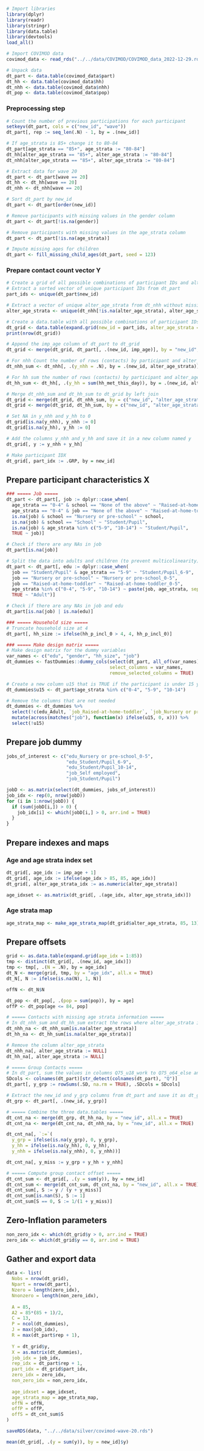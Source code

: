 ```r
# Import libraries
library(dplyr)
library(readr)
library(stringr)
library(data.table)
library(devtools)
load_all()

# Import COVIMOD data
covimod_data <- read_rds("../../data/COVIMOD/COVIMOD_data_2022-12-29.rds")

# Unpack data
dt_part <- data.table(covimod_data$part)
dt_hh <- data.table(covimod_data$hh)
dt_nhh <- data.table(covimod_data$nhh)
dt_pop <- data.table(covimod_data$pop)
```

### Preprocessing step
```r
# Count the number of previous participations for each participant
setkeyv(dt_part, cols = c("new_id", "wave"))
dt_part[, rep := seq_len(.N) - 1, by = .(new_id)]

# If age_strata is 85+ change it to 80-84
dt_part[age_strata == "85+", age_strata := "80-84"]
dt_hh[alter_age_strata == "85+", alter_age_strata := "80-84"]
dt_nhh[alter_age_strata == "85+", alter_age_strata := "80-84"]
```

```r
# Extract data for wave 20
dt_part <- dt_part[wave == 20]
dt_hh <- dt_hh[wave == 20]
dt_nhh <- dt_nhh[wave == 20]
```

```r
# Sort dt_part by new_id
dt_part <- dt_part[order(new_id)]

# Remove participants with missing values in the gender column
dt_part <- dt_part[!is.na(gender)]

# Remove participants with missing values in the age_strata column
dt_part <- dt_part[!is.na(age_strata)]

# Impute missing ages for children
dt_part <- fill_missing_child_ages(dt_part, seed = 123)
```

### Prepare contact count vector Y
```r
# Create a grid of all possible combinations of participant IDs and alter_age_strata
# Extract a sorted vector of unique participant IDs from dt_part
part_ids <- unique(dt_part$new_id)

# Extract a vector of unique alter_age_strata from dt_nhh without missing values
alter_age_strata <- unique(dt_nhh[!is.na(alter_age_strata), alter_age_strata])

# Create a data.table with all possible combinations of participant IDs and alter_age_strata
dt_grid <- data.table(expand.grid(new_id = part_ids, alter_age_strata = alter_age_strata))
print(nrow(dt_grid))

# Append the imp_age column of dt_part to dt_grid
dt_grid <- merge(dt_grid, dt_part[, .(new_id, imp_age)], by = "new_id", all.x = TRUE)
```

```r
# For nhh Count the number of rows (contacts) by participant and alter_age_strata
dt_nhh_sum <- dt_nhh[, .(y_nhh = .N), by = .(new_id, alter_age_strata)]

# For hh sum the number of rows (contacts) by participant and alter_age_strata
dt_hh_sum <- dt_hh[, .(y_hh = sum(hh_met_this_day)), by = .(new_id, alter_age_strata)]

# Merge dt_nhh_sum and dt_hh_sum to dt_grid by left join
dt_grid <- merge(dt_grid, dt_nhh_sum, by = c("new_id", "alter_age_strata"), all.x = TRUE)
dt_grid <- merge(dt_grid, dt_hh_sum, by = c("new_id", "alter_age_strata"), all.x = TRUE)

# Set NA in y_nhh and y_hh to 0
dt_grid[is.na(y_nhh), y_nhh := 0]
dt_grid[is.na(y_hh), y_hh := 0]

# Add the columns y_nhh and y_hh and save it in a new column named y
dt_grid[, y := y_nhh + y_hh]
```

```r
# Make participant IDX
dt_grid[, part_idx := .GRP, by = new_id]
```


## Prepare participant characteristics X
```r
### ===== Job =====
dt_part <- dt_part[, job := dplyr::case_when(
  age_strata == "0-4" & school == "None of the above" ~ "Raised-at-home-toddler",
  age_strata == "0-4" & job == "None of the above" ~ "Raised-at-home-toddler",
  is.na(job) & school == "Nursery or pre-school" ~ school,
  is.na(job) & school == "School" ~ "Student/Pupil",
  is.na(job) & age_strata %in% c("5-9", "10-14") ~ "Student/Pupil",
  TRUE ~ job)]

# Check if there are any NAs in job
dt_part[is.na(job)]

# Split the data into adults and children (to prevent multicolinearity)
dt_part <- dt_part[, edu := dplyr::case_when(
  job == "Student/Pupil" & age_strata == "5-9" ~ "Student/Pupil_6-9",
  job == "Nursery or pre-school" ~ "Nursery or pre-school_0-5",
  job == "Raised-at-home-toddler" ~ "Raised-at-home-toddler_0-5",
  age_strata %in% c("0-4", "5-9", "10-14") ~ paste(job, age_strata, sep = "_"),
  TRUE ~ "Adult")]

# Check if there are any NAs in job and edu
dt_part[is.na(job) | is.na(edu)]

### ===== Household size =====
# Truncate household size at 4
dt_part[, hh_size := ifelse(hh_p_incl_0 > 4, 4, hh_p_incl_0)]

### ===== Make design matrix =====
# Make design matrix for the dummy variables
var_names <- c("edu", "gender", "hh_size", "job")
dt_dummies <- fastDummies::dummy_cols(select(dt_part, all_of(var_names)),
                                      select_columns = var_names,
                                      remove_selected_columns = TRUE)

# Create a new column u15 that is TRUE if the participant is under 15 years old
dt_dummies$u15 <- dt_part$age_strata %in% c("0-4", "5-9", "10-14")

# Remove the columns that are not needed
dt_dummies <- dt_dummies %>%
  select(!c(edu_Adult, `job_Raised-at-home-toddler`, `job_Nursery or pre-school`)) %>%
  mutate(across(matches("job"), function(x) ifelse(u15, 0, x))) %>%
  select(!u15)
```

## Prepare job dummy
```r
jobs_of_interest <- c("edu_Nursery or pre-school_0-5",
                      "edu_Student/Pupil_6-9",
                      "edu_Student/Pupil_10-14",
                      "job_Self employed",
                      "job_Student/Pupil")

jobD <- as.matrix(select(dt_dummies, jobs_of_interest))
job_idx <- rep(0, nrow(jobD))
for (i in 1:nrow(jobD)) {
  if (sum(jobD[i,]) > 0) {
    job_idx[i] <- which(jobD[i,] > 0, arr.ind = TRUE)
  }
}
```

## Prepare indexes and maps
### Age and age strata index set
```r
dt_grid[, age_idx := imp_age + 1]
dt_grid[, age_idx := ifelse(age_idx > 85, 85, age_idx)]
dt_grid[, alter_age_strata_idx := as.numeric(alter_age_strata)]

age_idxset <- as.matrix(dt_grid[, .(age_idx, alter_age_strata_idx)])
```

### Age strata map
```r
age_strata_map <- make_age_strata_map(dt_grid$alter_age_strata, 85, 13)
```

## Prepare offsets
```r
grid <- as.data.table(expand.grid(age_idx = 1:85))
tmp <- distinct(dt_grid[, .(new_id, age_idx)])
tmp <- tmp[, .(N = .N), by = age_idx]
dt_N <- merge(grid, tmp, by = "age_idx", all.x = TRUE)
dt_N[, N := ifelse(is.na(N), 1, N)]

offN <- dt_N$N
```

```r

dt_pop <- dt_pop[, .(pop = sum(pop)), by = age]
offP <- dt_pop[age <= 84, pop]
```

```r
# ===== Contacts with missing age strata information =====
# In dt_nhh_sum and dt_hh_sum extract the rows where alter_age_strata is NA
dt_nhh_na <- dt_nhh_sum[is.na(alter_age_strata)]
dt_hh_na <- dt_hh_sum[is.na(alter_age_strata)]

# Remove the column alter_age_strata
dt_nhh_na[, alter_age_strata := NULL]
dt_hh_na[, alter_age_strata := NULL]

# ===== Group Contacts =====
# In dt_part, sum the values in columns Q75_u18_work to Q75_o64_else and save it as y_grp
SDcols <- colnames(dt_part)[str_detect(colnames(dt_part), "Q")]
dt_part[, y_grp := rowSums(.SD, na.rm = TRUE), .SDcols = SDcols]

# Extract the new_id and y_grp columns from dt_part and save it as dt_grp
dt_grp <- dt_part[, .(new_id, y_grp)]

# ===== Combine the three data.tables =====
dt_cnt_na <- merge(dt_grp, dt_hh_na, by = "new_id", all.x = TRUE)
dt_cnt_na <- merge(dt_cnt_na, dt_nhh_na, by = "new_id", all.x = TRUE)

dt_cnt_na[, `:=`(
  y_grp = ifelse(is.na(y_grp), 0, y_grp),
  y_hh = ifelse(is.na(y_hh), 0, y_hh),
  y_nhh = ifelse(is.na(y_nhh), 0, y_nhh))]

dt_cnt_na[, y_miss := y_grp + y_hh + y_nhh]

# ===== Compute group contact offset =====
dt_cnt_sum <- dt_grid[, .(y = sum(y)), by = new_id]
dt_cnt_sum <- merge(dt_cnt_sum, dt_cnt_na, by = "new_id", all.x = TRUE)
dt_cnt_sum[, S := y / (y + y_miss)]
dt_cnt_sum[is.nan(S), S := 1]
dt_cnt_sum[S == 0, S := 1/(1 + y_miss)]
```

## Zero-Inflation parameters
```r
non_zero_idx <- which(dt_grid$y > 0, arr.ind = TRUE)
zero_idx <- which(dt_grid$y == 0, arr.ind = TRUE)
```

## Gather and export data
```r
data <- list(
  Nobs = nrow(dt_grid),
  Npart = nrow(dt_part),
  Nzero = length(zero_idx),
  Nnonzero = length(non_zero_idx),
  
  A = 85,
  A2 = 85*(85 + 1)/2,
  C = 13,
  P = ncol(dt_dummies),
  J = max(job_idx),
  R = max(dt_part$rep + 1),
  
  Y = dt_grid$y,
  X = as.matrix(dt_dummies),
  job_idx = job_idx,
  rep_idx = dt_part$rep + 1,
  part_idx = dt_grid$part_idx,
  zero_idx = zero_idx,
  non_zero_idx = non_zero_idx,
  
  age_idxset = age_idxset,
  age_strata_map = age_strata_map,
  offN = offN,
  offP = offP,
  offS = dt_cnt_sum$S
)

saveRDS(data, "../../data/silver/covimod-wave-20.rds")
```

```r
mean(dt_grid[, .(y = sum(y)), by = new_id]$y)
```







